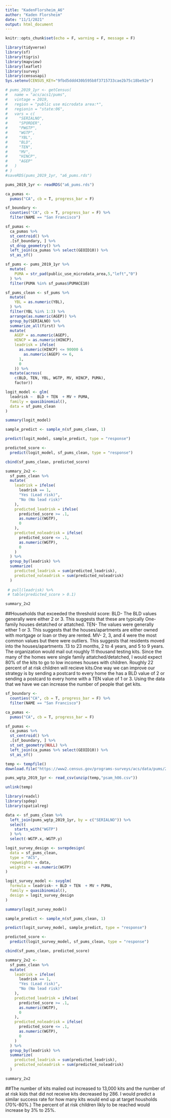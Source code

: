 ```yaml
---
title: "KadenFlorsheim_A6"
author: "Kaden Florsheim"
date: "11/1/2021"
output: html_document
---
```


```r
knitr::opts_chunk$set(echo = F, warning = F, message = F)
```

```r
library(tidyverse)
library(sf)
library(tigris)
library(mapview)
library(leaflet)
library(survey)
library(censusapi)
Sys.setenv(CENSUS_KEY="9fbd5ddd430b595b8f3715733cae2b75c18be92e")
```


```r
# pums_2019_1yr <- getCensus(
#   name = "acs/acs1/pums",
#   vintage = 2019,
#   region = "public use microdata area:*",
#   regionin = "state:06",
#   vars = c(
#     "SERIALNO",
#     "SPORDER",
#     "PWGTP",
#     "WGTP",
#     "YBL",
#     "BLD",
#     "TEN",
#     "MV",
#     "HINCP",
#     "AGEP"
#   )
# )
#saveRDS(pums_2019_1yr, "a6_pums.rds")
```

```r
pums_2019_1yr <- readRDS("a6_pums.rds")

ca_pumas <-
  pumas("CA", cb = T, progress_bar = F)

sf_boundary <-
  counties("CA", cb = T, progress_bar = F) %>%
  filter(NAME == "San Francisco")

sf_pumas <-
  ca_pumas %>% 
  st_centroid() %>% 
  .[sf_boundary, ] %>% 
  st_drop_geometry() %>% 
  left_join(ca_pumas %>% select(GEOID10)) %>% 
  st_as_sf()
```

```r
sf_pums <- pums_2019_1yr %>% 
  mutate(
    PUMA = str_pad(public_use_microdata_area,5,"left","0")
  ) %>% 
  filter(PUMA %in% sf_pumas$PUMACE10)

sf_pums_clean <- sf_pums %>%
  mutate(
    YBL = as.numeric(YBL),
  ) %>% 
  filter(YBL %in% 1:3) %>%
  arrange(as.numeric(AGEP)) %>%
  group_by(SERIALNO) %>% 
  summarize_all(first) %>% 
  mutate(
    AGEP = as.numeric(AGEP),
    HINCP = as.numeric(HINCP),
    leadrisk = ifelse(
      as.numeric(HINCP) <= 90000 &
        as.numeric(AGEP) <= 6,
      1,
      0
    )) %>% 
  mutate(across(
    c(BLD, TEN, YBL, WGTP, MV, HINCP, PUMA),
    factor))
```

```r
logit_model <- glm(
  leadrisk ~  BLD + TEN  + MV + PUMA,
  family = quasibinomial(),
  data = sf_pums_clean
)

summary(logit_model)
```

```r
sample_predict <- sample_n(sf_pums_clean, 1)

predict(logit_model, sample_predict, type = "response")
```


```r
predicted_score <- 
  predict(logit_model, sf_pums_clean, type = "response") 

cbind(sf_pums_clean, predicted_score)
```

```r
summary_2x2 <-
  sf_pums_clean %>% 
  mutate(
    leadrisk = ifelse(
      leadrisk == 1, 
      "Yes (Lead risk)", 
      "No (No lead risk)"
    ),
    predicted_leadrisk = ifelse(
      predicted_score >= .1,
      as.numeric(WGTP),
      0
    ),
    predicted_noleadrisk = ifelse(
      predicted_score <= .1,
      as.numeric(WGTP),
      0
    ) 
  ) %>% 
  group_by(leadrisk) %>% 
  summarize(
    predicted_leadrisk = sum(predicted_leadrisk),
    predicted_noleadrisk = sum(predicted_noleadrisk)
  )
  
 # pull(leadrisk) %>% 
 # table(predicted_score > 0.1)
```

```r
summary_2x2
```

##Households that exceeded the threshold score: BLD- The BLD values generally were either 2 or 3. This suggests that these are typically One-family houses detatched or attatched. TEN- The values were generally either 1 or 3. This suggests that the houses/apartments are either owned with mortgage or loan or they are rented. MV- 2, 3, and 4 were the most common values but there were outliers. This suggests that residents moved into the houses/apartments .13 to 23 months, 2 to 4 years, and 5 to 9 years. The organization would mail out roughly 11 thousand testing kits. Since the many of the homes were single family attatched/detatched, I would expect 80% of the kits to go to low incomes houses with children. Roughly 22 percent of at risk children will recieve kits.One way we can improve our strategy is by sending a postcard to every home the has a BLD value of 2 or sending a postcard to every home with a TEN value of 1 or 3. Using the data that we have we can increase the number of people that get kits.  

```r
sf_boundary <-
  counties("CA", cb = T, progress_bar = F) %>%
  filter(NAME == "San Francisco")

ca_pumas <-
  pumas("CA", cb = T, progress_bar = F)

sf_pumas <-
  ca_pumas %>% 
  st_centroid() %>% 
  .[sf_boundary, ] %>% 
  st_set_geometry(NULL) %>% 
  left_join(ca_pumas %>% select(GEOID10)) %>% 
  st_as_sf()
```

```r
temp <- tempfile()
download.file("https://www2.census.gov/programs-surveys/acs/data/pums/2019/1-Year/csv_hca.zip",destfile = temp)

pums_wgtp_2019_1yr <- read_csv(unzip(temp,"psam_h06.csv"))

unlink(temp)
```

```r
library(readxl)
library(spdep)
library(spatialreg)
```

```r
data <- sf_pums_clean %>%
  left_join(pums_wgtp_2019_1yr, by = c("SERIALNO")) %>% 
  select(
    starts_with("WGTP")
  ) %>% 
  select(-WGTP.x,-WGTP.y)
```

```r
logit_survey_design <- svrepdesign(
  data = sf_pums_clean,
  type = "ACS",
  repweights = data,
  weights = ~as.numeric(WGTP)
)
```

```r
logit_survey_model <- svyglm(
  formula = leadrisk~ + BLD + TEN  + MV + PUMA,
  family = quasibinomial(),
  design = logit_survey_design
)
```

```r
summary(logit_survey_model)
```

```r
sample_predict <- sample_n(sf_pums_clean, 1)

predict(logit_survey_model, sample_predict, type = "response")
```

```r
predicted_score <- 
  predict(logit_survey_model, sf_pums_clean, type = "response") 

cbind(sf_pums_clean, predicted_score)
```

```r
summary_2x2 <-
  sf_pums_clean %>% 
  mutate(
    leadrisk = ifelse(
      leadrisk == 1, 
      "Yes (Lead risk)", 
      "No (No lead risk)"
    ),
    predicted_leadrisk = ifelse(
      predicted_score >= .1,
      as.numeric(WGTP),
      0
    ),
    predicted_noleadrisk = ifelse(
      predicted_score <= .1,
      as.numeric(WGTP),
      0
    ) 
  ) %>% 
  group_by(leadrisk) %>% 
  summarize(
    predicted_leadrisk = sum(predicted_leadrisk),
    predicted_noleadrisk = sum(predicted_noleadrisk)
  )
```

```r
summary_2x2
```
##The number of kits mailed out increased to 13,000 kits and the number of at risk kids that did not receive kits decreased by 286. I would predict a similar success rate for how many kits would end up at target housholds (70%-80%.) The percent of at risk children likly to be reached would increase by 3% to 25%. 